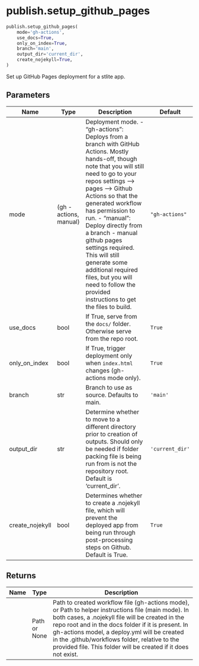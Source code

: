 # publish.setup_github_pages { #stlitepack.publish.setup_github_pages }

```python
publish.setup_github_pages(
    mode='gh-actions',
    use_docs=True,
    only_on_index=True,
    branch='main',
    output_dir='current_dir',
    create_nojekyll=True,
)
```

Set up GitHub Pages deployment for a stlite app.

## Parameters {.doc-section .doc-section-parameters}

| Name            | Type                   | Description                                                                                                                                                                                                                                                                                                                                                                                                                                                                             | Default         |
|-----------------|------------------------|-----------------------------------------------------------------------------------------------------------------------------------------------------------------------------------------------------------------------------------------------------------------------------------------------------------------------------------------------------------------------------------------------------------------------------------------------------------------------------------------|-----------------|
| mode            | (gh - actions, manual) | Deployment mode. - "gh-actions": Deploys from a branch with GitHub Actions. Mostly hands-off, though note that   you will still need to go to your repos settings --> pages --> Github Actions so that the   generated workflow has permission to run. - "manual": Deploy directly from a branch - manual github pages settings required. This will   still generate some additional required files, but you will need to follow the provided   instructions to get the files to build. | `"gh-actions"`  |
| use_docs        | bool                   | If True, serve from the `docs/` folder. Otherwise serve from the repo root.                                                                                                                                                                                                                                                                                                                                                                                                             | `True`          |
| only_on_index   | bool                   | If True, trigger deployment only when `index.html` changes (gh-actions mode only).                                                                                                                                                                                                                                                                                                                                                                                                      | `True`          |
| branch          | str                    | Branch to use as source. Defaults to main.                                                                                                                                                                                                                                                                                                                                                                                                                                              | `'main'`        |
| output_dir      | str                    | Determine whether to move to a different directory prior to creation of outputs. Should only be needed if folder packing file is being run from is not the repository root. Default is 'current_dir'.                                                                                                                                                                                                                                                                                   | `'current_dir'` |
| create_nojekyll | bool                   | Determines whether to create a .nojekyll file, which will prevent the deployed app from being run through post-processing steps on Github. Default is True.                                                                                                                                                                                                                                                                                                                             | `True`          |

## Returns {.doc-section .doc-section-returns}

| Name   | Type         | Description                                                                                                                                                                                                                                                                                                                                                                       |
|--------|--------------|-----------------------------------------------------------------------------------------------------------------------------------------------------------------------------------------------------------------------------------------------------------------------------------------------------------------------------------------------------------------------------------|
|        | Path or None | Path to created workflow file (gh-actions mode), or Path to helper instructions file (main mode).  In both cases, a .nojekyll file will be created in the repo root and in the docs folder if it is present.  In gh-actions model, a deploy.yml will be created in the .github/workflows folder, relative to the provided file. This folder will be created if it does not exist. |